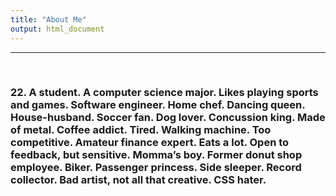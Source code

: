 ```yaml
---
title: "About Me"
output: html_document
---
```

--- 

<br>

### 22. A student. A computer science major. Likes playing sports and games. Software engineer. Home chef. Dancing queen. House-husband. Soccer fan. Dog lover. Concussion king. Made of metal. Coffee addict. Tired. Walking machine. Too competitive. Amateur finance expert. Eats a lot. Open to feedback, but sensitive. Momma's boy. Former donut shop employee. Biker. Passenger princess. Side sleeper. Record collector. Bad artist, not all that creative. CSS hater. 